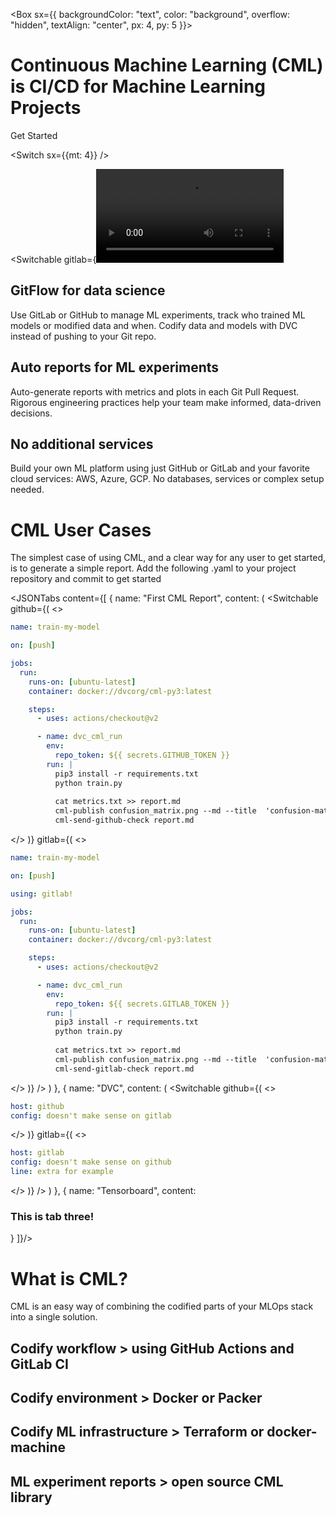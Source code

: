 




<Box sx={{
  backgroundColor: "text", 
  color: "background", 
  overflow: "hidden",
  textAlign: "center",
  px: 4,
  py: 5
}}>

# Continuous Machine Learning (CML) is CI/CD for Machine Learning Projects

<Link variant="button" href="#">Get Started</Link>

<Switch sx={{mt: 4}} />

<Switchable
  gitlab={<Video src={gitlabVideo} mode="gitlab" />}
  github={<Video src={githubVideo} mode="github"/>}
/>

</Box>

## GitFlow for data science

Use GitLab or GitHub to manage ML experiments, track who trained ML models or modified data and when. Codify data and models with DVC instead of pushing to your Git repo.

## Auto reports for ML experiments

Auto-generate reports with metrics and plots in each Git Pull Request. Rigorous engineering practices help your team make informed, data-driven decisions.

## No additional services

Build your own ML platform using just GitHub or GitLab and your favorite cloud services: AWS, Azure, GCP. No databases, services or complex setup needed.

# CML User Cases

The simplest case of using CML, and a clear way for any user to get started, is to generate a simple report. Add the following .yaml to your project repository and commit to get started

<Switch />

<JSONTabs content={[
  {
    name: "First CML Report",
    content: (
      <Switchable 
        github={(
<>

```yml
name: train-my-model

on: [push]

jobs:
  run:
    runs-on: [ubuntu-latest]
    container: docker://dvcorg/cml-py3:latest

    steps:
      - uses: actions/checkout@v2

      - name: dvc_cml_run
        env:
          repo_token: ${{ secrets.GITHUB_TOKEN }}
        run: |
          pip3 install -r requirements.txt
          python train.py
          
          cat metrics.txt >> report.md
          cml-publish confusion_matrix.png --md --title  'confusion-matrix' >> report.md
          cml-send-github-check report.md 
```

</>
        )}
        gitlab={(
<>

```yml
name: train-my-model

on: [push]

using: gitlab!

jobs:
  run:
    runs-on: [ubuntu-latest]
    container: docker://dvcorg/cml-py3:latest

    steps:
      - uses: actions/checkout@v2

      - name: dvc_cml_run
        env:
          repo_token: ${{ secrets.GITLAB_TOKEN }}
        run: |
          pip3 install -r requirements.txt
          python train.py
          
          cat metrics.txt >> report.md
          cml-publish confusion_matrix.png --md --title  'confusion-matrix' >> report.md
          cml-send-gitlab-check report.md 
```

</>
        )}
      />
    )
  },
  {
    name: "DVC",
    content: (
      <Switchable 
        github={(
<>

```yml
host: github
config: doesn't make sense on gitlab
```

</>
        )}
        gitlab={(
<>

```yml
host: gitlab
config: doesn't make sense on github
line: extra for example
```

</>
        )}
      />
    )
  },
  {
    name: "Tensorboard",
    content: <h3>This is tab three!</h3>
  }
]}/>

# What is CML?

CML is an easy way of combining the codified parts of your MLOps stack into a single solution.

## Codify workflow > using GitHub Actions and GitLab CI

## Codify environment > Docker or Packer

## Codify ML infrastructure > Terraform or docker-machine

## ML experiment reports > open source CML library
